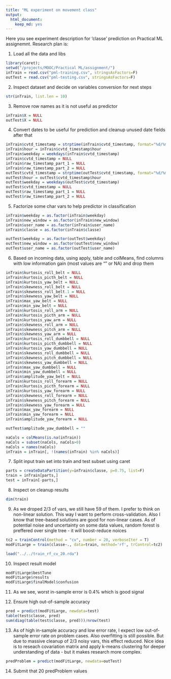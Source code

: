 ```yaml
---
title: "ML experiment on movement class"
output:
  html_document:
    keep_md: yes
---
```


Here you see experiment description for 'classe' prediction on Practical ML assignemnt.
Research plan is:

1. Load all the data and libs
```r
library(caret);
setwd("/projects/MOOC/Practical ML/assignment/")
inTrain = read.csv("pml-training.csv", stringsAsFactors=F)
outTest = read.csv("pml-testing.csv", stringsAsFactors=F)
```

2. Inspect dataset and decide on variables conversion for next steps
```r
str(inTrain, list.len = 10)
```

3. Remove row names as it is not useful as predictor
```r
inTrain$X = NULL
outTest$X = NULL
```

4. Convert dates to be useful for prediction and cleanup unused date fields after that
```r
inTrain$cvtd_timestamp = strptime(inTrain$cvtd_timestamp, format="%d/%m/%Y %H:%M")
inTrain$hour = inTrain$cvtd_timestamp$hour
inTrain$weekday = weekdays(inTrain$cvtd_timestamp)
inTrain$cvtd_timestamp = NULL
inTrain$raw_timestamp_part_1 = NULL
inTrain$raw_timestamp_part_2 = NULL
outTest$cvtd_timestamp = strptime(outTest$cvtd_timestamp, format="%d/%m/%Y %H:%M")
outTest$hour = outTest$cvtd_timestamp$hour
outTest$weekday = weekdays(outTest$cvtd_timestamp)
outTest$cvtd_timestamp = NULL
outTest$raw_timestamp_part_1 = NULL
outTest$raw_timestamp_part_2 = NULL
```

5. Factorize some char vars to help predictor in classification
```r
inTrain$weekday = as.factor(inTrain$weekday)
inTrain$new_window = as.factor(inTrain$new_window)
inTrain$user_name = as.factor(inTrain$user_name)
inTrain$classe = as.factor(inTrain$classe)

outTest$weekday = as.factor(outTest$weekday)
outTest$new_window = as.factor(outTest$new_window)
outTest$user_name = as.factor(outTest$user_name)
```

6. Based on incoming data, using apply, table and colMeans, find columns with low information gain (most values are "" or NA) and drop them
```r

inTrain$kurtosis_roll_belt = NULL
inTrain$kurtosis_picth_belt = NULL
inTrain$kurtosis_yaw_belt = NULL
inTrain$skewness_roll_belt = NULL
inTrain$skewness_roll_belt.1 = NULL
inTrain$skewness_yaw_belt = NULL
inTrain$max_yaw_belt = NULL
inTrain$min_yaw_belt = NULL
inTrain$kurtosis_roll_arm = NULL
inTrain$kurtosis_picth_arm = NULL
inTrain$kurtosis_yaw_arm = NULL
inTrain$skewness_roll_arm = NULL
inTrain$skewness_pitch_arm = NULL
inTrain$skewness_yaw_arm = NULL
inTrain$kurtosis_roll_dumbbell = NULL
inTrain$kurtosis_picth_dumbbell = NULL
inTrain$kurtosis_yaw_dumbbell = NULL
inTrain$skewness_roll_dumbbell = NULL
inTrain$skewness_pitch_dumbbell = NULL
inTrain$skewness_yaw_dumbbell = NULL
inTrain$max_yaw_dumbbell = NULL
inTrain$min_yaw_dumbbell = NULL
inTrain$amplitude_yaw_belt = NULL
inTrain$kurtosis_roll_forearm = NULL
inTrain$kurtosis_picth_forearm = NULL
inTrain$kurtosis_yaw_forearm = NULL
inTrain$skewness_roll_forearm = NULL
inTrain$skewness_pitch_forearm = NULL
inTrain$skewness_yaw_forearm = NULL
inTrain$max_yaw_forearm = NULL
inTrain$min_yaw_forearm = NULL
inTrain$amplitude_yaw_forearm = NULL

outTest$amplitude_yaw_dumbbell = ""

naCols = colMeans(is.na(inTrain))
naCols = subset(naCols, naCols>0)
naCols = names(naCols)
inTrain = inTrain[, !(names(inTrain) %in% naCols)]
```
  
7. Split input train set into train and test subset using caret
```r
parts = createDataPartition(y=inTrain$classe, p=0.75, list=F)
train = inTrain[parts,]
test = inTrain[-parts,]
```

8. Inspect on cleanup results
```r
dim(train)
```

9. As we droped 2/3 of vars, we still have 59 of them. I prefer to think on non-linear solution.
This way I want to perform cross-validation. Also I know that tree-based solutions are good for
non-linear cases. As of potential noise and uncertainty on some data values, random forest is preffered over single tree - it will boost-reduce noices

```r
tc2 = trainControl(method = "cv", number = 20, verboseIter = T)
modFitLarge = train(classe~., data=train, method='rf', trControl=tc2)
```

```r
load("../../train_rf_cv_20.rda")
```

10. Inspect result model
```r
modFitLarge$bestTune
modFitLarge$results
modFitLarge$finalModel$confusion
```

11. As we see, worst in-sample error is 0.4% which is good signal

12. Ensure high out-of-sample accuracy
```r
pred = predict(modFitLarge, newdata=test)
table(test$classe, pred)
sum(diag(table(test$classe, pred)))/nrow(test)
```

13. As of high in-sample accuracy and low error rate, I expect low out-of-sample error rate on problem cases.
Also overfitting is still possible. But due to massive cleanup of 2/3 noisy vars,
this effect reduced. Nice idea is to reseach covariation matrix and apply k-means clustering
for deeper understanding of data - but it makes research more complex.
```r
predProblem = predict(modFitLarge, newdata=outTest)
```

14. Submit that 20 predProblem values
